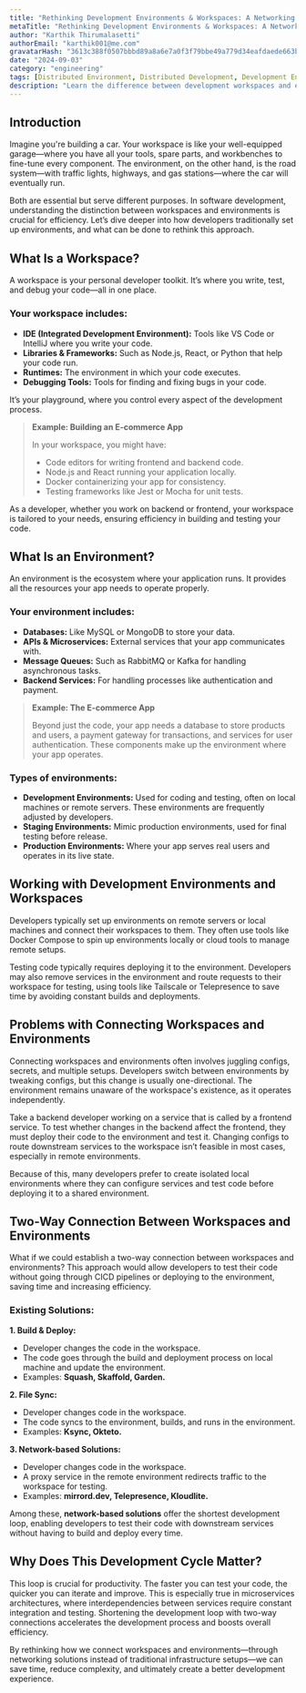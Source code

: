 ```yaml
---
title: "Rethinking Development Environments & Workspaces: A Networking Solution Over Infrastructure"
metaTitle: "Rethinking Development Environments & Workspaces: A Networking Solution Over Infrastructure"
author: "Karthik Thirumalasetti"
authorEmail: "karthik001@me.com"
gravatarHash: "3613c388f0507bbbd89a8a6e7a0f3f79bbe49a779d34eafdaede663b3f2a2542"
date: "2024-09-03"
category: "engineering"
tags: [Distributed Environment, Distributed Development, Development Environments]
description: "Learn the difference between development workspaces and environments in this in-depth guide. Explore how developers traditionally set up environments, common issues with workspace and environment connections, and innovative solutions like network-based testing for faster development cycles. Understand the key components of workspaces, such as IDEs, libraries, runtimes, and debugging tools, versus environments that host databases, APIs, and services. Discover how two-way connections between workspaces and environments can streamline development workflows and boost productivity"
---
```


## Introduction

Imagine you're building a car. Your workspace is like your well-equipped garage—where you have all your tools,
spare parts, and workbenches to fine-tune every component. The environment, on the other hand, is the road system—with
traffic lights, highways, and gas stations—where the car will eventually run.

Both are essential but serve different purposes. In software development, understanding the distinction between workspaces
and environments is crucial for efficiency. Let’s dive deeper into how developers traditionally set up environments, and
what can be done to rethink this approach.

## What Is a Workspace?

A workspace is your personal developer toolkit. It’s where you write, test, and debug your code—all in one place.

### Your workspace includes:
- **IDE (Integrated Development Environment):** Tools like VS Code or IntelliJ where you write your code.
- **Libraries & Frameworks:** Such as Node.js, React, or Python that help your code run.
- **Runtimes:** The environment in which your code executes.
- **Debugging Tools:** Tools for finding and fixing bugs in your code.

It’s your playground, where you control every aspect of the development process.

> **Example: Building an E-commerce App**
>
> In your workspace, you might have:
> - Code editors for writing frontend and backend code.
> - Node.js and React running your application locally.
> - Docker containerizing your app for consistency.
> - Testing frameworks like Jest or Mocha for unit tests.

As a developer, whether you work on backend or frontend, your workspace is tailored to your needs, ensuring efficiency in building and testing your code.

## What Is an Environment?

An environment is the ecosystem where your application runs. It provides all the resources your app needs to operate properly.

### Your environment includes:
- **Databases:** Like MySQL or MongoDB to store your data.
- **APIs & Microservices:** External services that your app communicates with.
- **Message Queues:** Such as RabbitMQ or Kafka for handling asynchronous tasks.
- **Backend Services:** For handling processes like authentication and payment.

> **Example: The E-commerce App**
>
> Beyond just the code, your app needs a database to store products and users, a payment gateway for transactions, and services for user authentication. These components make up the environment where your app operates.

### Types of environments:
- **Development Environments:** Used for coding and testing, often on local machines or remote servers. These environments are frequently adjusted by developers.
- **Staging Environments:** Mimic production environments, used for final testing before release.
- **Production Environments:** Where your app serves real users and operates in its live state.

## Working with Development Environments and Workspaces

Developers typically set up environments on remote servers or local machines and connect their workspaces to them.
They often use tools like Docker Compose to spin up environments locally or cloud tools to manage remote setups.

Testing code typically requires deploying it to the environment. Developers may also remove services in the environment 
and route requests to their workspace for testing, using tools like Tailscale or Telepresence to save time by avoiding 
constant builds and deployments.

## Problems with Connecting Workspaces and Environments

Connecting workspaces and environments often involves juggling configs, secrets, and multiple setups. Developers switch between 
environments by tweaking configs, but this change is usually one-directional. The environment remains unaware of the workspace's 
existence, as it operates independently.

Take a backend developer working on a service that is called by a frontend service. To test whether changes in the backend affect 
the frontend, they must deploy their code to the environment and test it. Changing configs to route downstream services to the workspace 
isn’t feasible in most cases, especially in remote environments.

Because of this, many developers prefer to create isolated local environments where they can configure services and test code before deploying 
it to a shared environment.

## Two-Way Connection Between Workspaces and Environments

What if we could establish a two-way connection between workspaces and environments? This approach would allow developers to test their code 
without going through CICD pipelines or deploying to the environment, saving time and increasing efficiency.

### Existing Solutions:

**1. Build & Deploy:**
- Developer changes the code in the workspace.
- The code goes through the build and deployment process on local machine and update the environment.
- Examples: **Squash, Skaffold, Garden.**

**2. File Sync:**
- Developer changes code in the workspace.
- The code syncs to the environment, builds, and runs in the environment.
- Examples: **Ksync, Okteto.**

**3. Network-based Solutions:**
- Developer changes code in the workspace.
- A proxy service in the remote environment redirects traffic to the workspace for testing.
- Examples: **mirrord.dev, Telepresence, Kloudlite.**

Among these, **network-based solutions** offer the shortest development loop, enabling developers to test their code with 
downstream services without having to build and deploy every time.

## Why Does This Development Cycle Matter?

This loop is crucial for productivity. The faster you can test your code, the quicker you can iterate and improve. This is especially true in microservices architectures, where interdependencies between services require constant integration and testing. Shortening the development loop with two-way connections accelerates the development process and boosts overall efficiency.

By rethinking how we connect workspaces and environments—through networking solutions instead of traditional infrastructure setups—we can save time, reduce complexity, and ultimately create a better development experience.